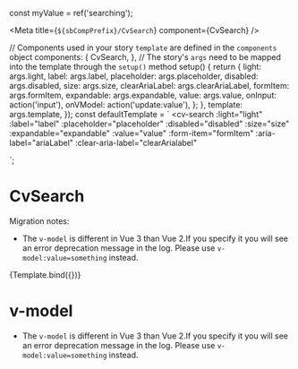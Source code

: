 const myValue = ref('searching');


<Meta title={`${sbCompPrefix}/CvSearch`} component={CvSearch} />

  // Components used in your story `template` are defined in the `components` object
  components: {
    CvSearch,
  },
  // The story's `args` need to be mapped into the template through the `setup()` method
  setup() {
    return {
      light: args.light,
      label: args.label,
      placeholder: args.placeholder,
      disabled: args.disabled,
      size: args.size,
      clearAriaLabel: args.clearAriaLabel,
      formItem: args.formItem,
      expandable: args.expandable,
      value: args.value,
      onInput: action('input'),
      onVModel: action('update:value'),
    };
  },
  template: args.template,
});
const defaultTemplate = `
  <cv-search
  :light="light"
  :label="label"
  :placeholder="placeholder"
  :disabled="disabled"
  :size="size"
  :expandable="expandable"
  :value="value"
  :form-item="formItem"
  :aria-label="ariaLabel"
  :clear-aria-label="clearArialabel"
  >
</cv-search>
`;

# CvSearch

Migration notes:

- The `v-model` is different in Vue 3 than Vue 2.If you specify it you will see an error deprecation message in the log.
  Please use `v-model:value=something` instead.

<Canvas>
  <Story
    name="Default"
    parameters={{
      controls: {
        exclude: [
          'input',
          'modelValue',
          'template',
          'update:modelValue',
          'update:value',
          'large',
          'small','toolbarAriaLabel',
          'kind',
        ],
      },
      docs: { source: { code: defaultTemplate } },
    }}
    args={{
      template: defaultTemplate,
      light: false,
      disabled: false,
      placeholder: 'JWST: search for light from the first stars'
    }}
    argTypes={{
      light: {
        description: '`true` to use the light version.',
        table: { category: 'props', defaultValue: { summary: false } },
      },
      size: {
        control: 'select',
        default: 'xl',
        options: SEARCH_SIZES,
        table: { defaultValue: { summary: 'xl' } },
      },
    }}
  >
    {Template.bind({})}
  </Story>
</Canvas>

# v-model

- The `v-model` is different in Vue 3 than Vue 2.If you specify it you will see an error deprecation message in the log.
Please use `v-model:value=something` instead.

